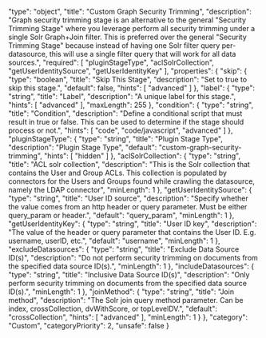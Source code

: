   "type": "object",
  "title": "Custom Graph Security Trimming",
  "description": "Graph security trimming stage is an alternative to the general \"Security Trimming Stage\" where you leverage perform all security trimming under a single Solr Graph+Join filter. This is preferred over the general \"Security Trimming Stage\" because instead of having one Solr filter query per-datasource, this will use a single filter query that will work for all data sources.",
  "required": [
    "pluginStageType",
    "aclSolrCollection",
    "getUserIdentitySource",
    "getUserIdentityKey"
  ],
  "properties": {
    "skip": {
      "type": "boolean",
      "title": "Skip This Stage",
      "description": "Set to true to skip this stage.",
      "default": false,
      "hints": [
        "advanced"
      ]
    },
    "label": {
      "type": "string",
      "title": "Label",
      "description": "A unique label for this stage.",
      "hints": [
        "advanced"
      ],
      "maxLength": 255
    },
    "condition": {
      "type": "string",
      "title": "Condition",
      "description": "Define a conditional script that must result in true or false. This can be used to determine if the stage should process or not.",
      "hints": [
        "code",
        "code/javascript",
        "advanced"
      ]
    },
    "pluginStageType": {
      "type": "string",
      "title": "Plugin Stage Type",
      "description": "Plugin Stage Type",
      "default": "custom-graph-security-trimming",
      "hints": [
        "hidden"
      ]
    },
    "aclSolrCollection": {
      "type": "string",
      "title": "ACL solr collection",
      "description": "This is the Solr collection that contains the User and Group ACLs. This collection is populated by connectors for the Users and Groups found while crawling the datasource, namely the LDAP connector",
      "minLength": 1
    },
    "getUserIdentitySource": {
      "type": "string",
      "title": "User ID source",
      "description": "Specify whether the value comes from an http header or query parameter. Must be either query_param or header.",
      "default": "query_param",
      "minLength": 1
    },
    "getUserIdentityKey": {
      "type": "string",
      "title": "User ID key",
      "description": "The value of the header or query parameter that contains the User ID. E.g. username, userID, etc.",
      "default": "username",
      "minLength": 1
    },
    "excludeDatasources": {
      "type": "string",
      "title": "Exclude Data Source ID(s)",
      "description": "Do not perform security trimming on documents from the specified data source ID(s).",
      "minLength": 1
    },
    "includeDatasources": {
      "type": "string",
      "title": "Inclusive Data Source ID(s)",
      "description": "Only perform security trimming on documents from the specified data source ID(s).",
      "minLength": 1
    },
    "joinMethod": {
      "type": "string",
      "title": "Join method",
      "description": "The Solr join query method parameter. Can be index, crossCollection, dvWithScore, or topLevelDV.",
      "default": "crossCollection",
      "hints": [
        "advanced"
      ],
      "minLength": 1
    }
  },
  "category": "Custom",
  "categoryPriority": 2,
  "unsafe": false
}
